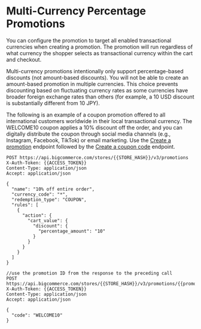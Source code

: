 # Multi-Currency Percentage Promotions 

You can configure the promotion to target all enabled transactional currencies when creating a promotion. The promotion will run regardless of what currency the shopper selects as transactional currency within the cart and checkout.

Multi-currency promotions intentionally only support percentage-based discounts (not amount-based discounts). You will not be able to create an amount-based promotion in multiple currencies. This choice prevents discounting based on fluctuating currency rates as some currencies have broader foreign exchange rates than others (for example, a 10 USD discount is substantially different from 10 JPY).

The following is an example of a coupon promotion offered to all international customers worldwide in their local transactional currency. The WELCOME10 coupon applies a 10% discount off the order, and you can digitally distribute the coupon through social media channels (e.g., Instagram, Facebook, TikTok) or email marketing. Use the [Create a promotion](/docs/rest-management/promotions/promotions-single#create-promotion) endpoint followed by the [Create a coupon code](/docs/rest-management/promotions/coupon-codes-single#create-a-coupon-code) endpoint.

```http filename="Example request: Create a multi-currency promotion" showLineNumbers copy
POST https://api.bigcommerce.com/stores/{{STORE_HASH}}/v3/promotions
X-Auth-Token: {{ACCESS_TOKEN}}
Content-Type: application/json
Accept: application/json

{
  "name": "10% off entire order",
  "currency_code": "*",
  "redemption_type": "COUPON",
  "rules": [
    {
      "action": {
        "cart_value": {
          "discount": {
            "percentage_amount": "10"
          }
        }
      }
    }
  ]
}
```

```http filename="Example request: Create a coupon code" showLineNumbers copy
//use the promotion ID from the response to the preceding call
POST https://api.bigcommerce.com/stores/{{STORE_HASH}}/v3/promotions/{{promotion_id}}/codes
X-Auth-Token: {{ACCESS_TOKEN}}
Content-Type: application/json
Accept: application/json

{
  "code": "WELCOME10"
}
```
